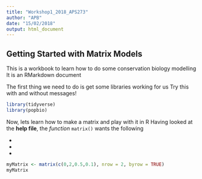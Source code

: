 ```yaml
---
title: "Workshop1_2018_APS273"
author: "APB"
date: "15/02/2018"
output: html_document
---
```


## Getting Started with Matrix Models
This is a workbook to learn how to do some conservation biology modelling
It is an RMarkdown document

The first thing we need to do is get some libraries working for us
Try this with and without messages!

```r
library(tidyverse)
library(popbio)
```

Now, lets learn how to make a matrix and play with it in R
Having looked at the __help file__, the *function* `matrix()` wants the following

*
*
*

```r
myMatrix <- matrix(c(0,2,0.5,0.1), nrow = 2, byrow = TRUE)
myMatrix
```


